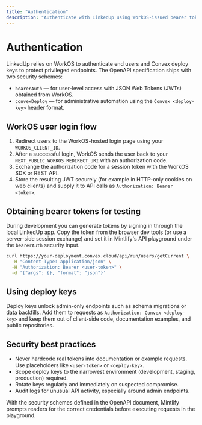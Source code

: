 ```yaml
---
title: "Authentication"
description: "Authenticate with LinkedUp using WorkOS-issued bearer tokens and deploy keys."
---
```


# Authentication

LinkedUp relies on WorkOS to authenticate end users and Convex deploy keys to protect privileged endpoints. The OpenAPI specification ships with two security schemes:

- `bearerAuth` &mdash; for user-level access with JSON Web Tokens (JWTs) obtained from WorkOS.
- `convexDeploy` &mdash; for administrative automation using the `Convex <deploy-key>` header format.

## WorkOS user login flow

1. Redirect users to the WorkOS-hosted login page using your `WORKOS_CLIENT_ID`.
2. After a successful login, WorkOS sends the user back to your `NEXT_PUBLIC_WORKOS_REDIRECT_URI` with an authorization code.
3. Exchange the authorization code for a session token with the WorkOS SDK or REST API.
4. Store the resulting JWT securely (for example in HTTP-only cookies on web clients) and supply it to API calls as `Authorization: Bearer <token>`.

## Obtaining bearer tokens for testing

During development you can generate tokens by signing in through the local LinkedUp app. Copy the token from the browser dev tools (or use a server-side session exchange) and set it in Mintlify's API playground under the `bearerAuth` security input.

```bash
curl https://your-deployment.convex.cloud/api/run/users/getCurrent \
  -H "Content-Type: application/json" \
  -H "Authorization: Bearer <user-token>" \
  -d '{"args": {}, "format": "json"}'
```

## Using deploy keys

Deploy keys unlock admin-only endpoints such as schema migrations or data backfills. Add them to requests as `Authorization: Convex <deploy-key>` and keep them out of client-side code, documentation examples, and public repositories.

## Security best practices

- Never hardcode real tokens into documentation or example requests. Use placeholders like `<user-token>` or `<deploy-key>`.
- Scope deploy keys to the narrowest environment (development, staging, production) required.
- Rotate keys regularly and immediately on suspected compromise.
- Audit logs for unusual API activity, especially around admin endpoints.

With the security schemes defined in the OpenAPI document, Mintlify prompts readers for the correct credentials before executing requests in the playground.
